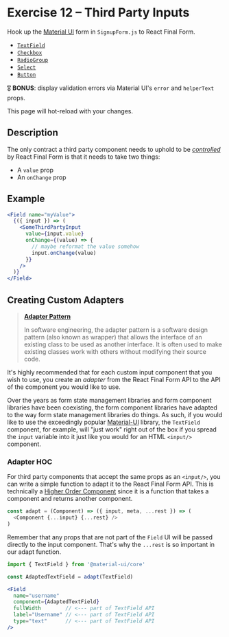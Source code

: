 
# Exercise 12 – Third Party Inputs

Hook up the [Material UI](https://material-ui.com) form in `SignupForm.js` to React Final Form.

- [`TextField`](https://material-ui.com/components/text-fields/)
- [`Checkbox`](https://material-ui.com/components/checkboxes/)
- [`RadioGroup`](https://material-ui.com/components/radio-buttons/)
- [`Select`](https://material-ui.com/components/selects/)
- [`Button`](https://material-ui.com/components/buttons/)

🎖 **BONUS**: display validation errors via Material UI's `error` and `helperText` props.

This page will hot-reload with your changes.

<SignupForm />

## Description

The only contract a third party component needs to uphold to be [_controlled_](/01-controlled-inputs) by React Final Form is that it needs to take two things:

- A `value` prop
- An `onChange` prop

## Example

```jsx
<Field name="myValue">
  {({ input }) => (
    <SomeThirdPartyInput
      value={input.value}
      onChange={(value) => {
        // maybe reformat the value somehow
        input.onChange(value)
      }}
    />
  )}
</Field>
```

## Creating Custom Adapters

> [**Adapter Pattern**](https://en.wikipedia.org/wiki/Adapter_pattern)
>
> In software engineering, the adapter pattern is a software design pattern (also known as wrapper) that allows the interface of an existing class to be used as another interface. It is often used to make existing classes work with others without modifying their source code.

It's highly recommended that for each custom input component that you wish to use, you create an _adapter_ from the React Final Form API to the API of the component you would like to use.

Over the years as form state management libraries and form component libraries have been coexisting, the form component libraries have adapted to the way form state management libraries do things. As such, if you would like to use the exceedingly popular [Material-UI](https://material-ui.com) library, the `TextField` component, for example, will "just work" right out of the box if you spread the `input` variable into it just like you would for an HTML `<input/>` component.

### Adapter HOC

For third party components that accept the same props as an `<input/>`, you can write a simple function to adapt it to the React Final Form API. This is technically a [Higher Order Component](https://reactjs.org/docs/higher-order-components.html) since it is a function that takes a component and returns another component.

```js
const adapt = (Component) => ({ input, meta, ...rest }) => (
  <Component {...input} {...rest} />
)
```

Remember that any props that are not part of the `Field` UI will be passed directly to the input component. That's why the `...rest` is so important in our adapt function.

<!-- prettier-ignore -->
```jsx
import { TextField } from '@material-ui/core'

const AdaptedTextField = adapt(TextField)

<Field
  name="username"
  component={AdaptedTextField}
  fullWidth        // <--- part of TextField API
  label="Username" // <--- part of TextField API
  type="text"      // <--- part of TextField API
/>
```
